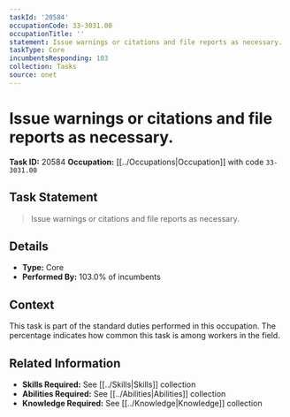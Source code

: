 ```yaml
---
taskId: '20584'
occupationCode: 33-3031.00
occupationTitle: ''
statement: Issue warnings or citations and file reports as necessary.
taskType: Core
incumbentsResponding: 103
collection: Tasks
source: onet
---
```

# Issue warnings or citations and file reports as necessary.

**Task ID:** 20584
**Occupation:** [[../Occupations|Occupation]] with code `33-3031.00`

## Task Statement

> Issue warnings or citations and file reports as necessary.

## Details

- **Type:** Core
- **Performed By:** 103.0% of incumbents

## Context

This task is part of the standard duties performed in this occupation. The percentage indicates how common this task is among workers in the field.

## Related Information

- **Skills Required:** See [[../Skills|Skills]] collection
- **Abilities Required:** See [[../Abilities|Abilities]] collection
- **Knowledge Required:** See [[../Knowledge|Knowledge]] collection
